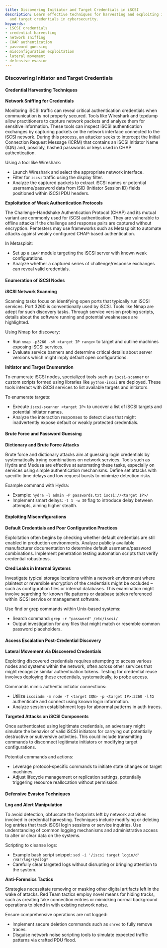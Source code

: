 ```yaml
---
title: Discovering Initiator and Target Credentials in iSCSI
description: Learn effective techniques for harvesting and exploiting iSCSI initiator
  and target credentials in cybersecurity.
keywords:
- iSCSI credentials
- credential harvesting
- network sniffing
- CHAP authentication
- password guessing
- misconfiguration exploitation
- lateral movement
- defensive evasion
---
```


### Discovering Initiator and Target Credentials

#### Credential Harvesting Techniques

**Network Sniffing for Credentials**

Monitoring iSCSI traffic can reveal critical authentication credentials when communication is not properly secured. Tools like Wireshark and tcpdump allow practitioners to capture network packets and analyze them for sensitive information. These tools can inspect iSCSI authentication exchanges by capturing packets on the network interface connected to the iSCSI network. During this process, an attacker seeks to intercept the Initial Connection Request Message (ICRM) that contains an iSCSI Initiator Name (IQN) and, possibly, hashed passwords or keys used in CHAP authentication. 

Using a tool like Wireshark:
- Launch Wireshark and select the appropriate network interface.
- Filter for `iscsi` traffic using the display filter.
- Analyze the captured packets to extract iSCSI names or potential username/password data from ISID (Initiator Session ID) fields positioned within iSCSI PDU headers.

**Exploitation of Weak Authentication Protocols**

The Challenge-Handshake Authentication Protocol (CHAP) and its mutual variant are commonly used for iSCSI authentication. They are vulnerable to offline attacks if the challenge and response pairs are captured without encryption. Pentesters may use frameworks such as Metasploit to automate attacks against weakly configured CHAP-based authentication.

In Metasploit:
- Set up a `CHAP` module targeting the iSCSI server with known weak configurations.
- Analyze whether a captured series of challenge/response exchanges can reveal valid credentials.

#### Enumeration of iSCSI Nodes

**iSCSI Network Scanning**

Scanning tasks focus on identifying open ports that typically run iSCSI services. Port 3260 is conventionally used by iSCSI. Tools like Nmap are adept for such discovery tasks. Through service version probing scripts, details about the software running and potential weaknesses are highlighted.

Using Nmap for discovery:
- Run `nmap -p3260 -sV <target IP range>` to target and outline machines exposing iSCSI services.
- Evaluate service banners and determine critical details about server versions which might imply default open configurations.

**Initiator and Target Enumeration**

To enumerate iSCSI nodes, specialized tools such as `iscsi-scanner` or custom scripts formed using libraries like `python-iscsi` are deployed. These tools interact with iSCSI services to list available targets and initiators.

To enumerate targets:
- Execute `iscsi-scanner <target IP>` to uncover a list of iSCSI targets and potential initiator names.
- Analyze the interaction responses to detect clues that might inadvertently expose default or weakly protected credentials.

#### Brute Force and Password Guessing

**Dictionary and Brute Force Attacks**

Brute force and dictionary attacks aim at guessing login credentials by systematically trying combinations on network services. Tools such as Hydra and Medusa are effective at automating these tasks, especially on services using simple authentication mechanisms. Define set attacks with specific time delays and low request bursts to minimize detection risks.

Example command with Hydra:
- Example: `hydra -l admin -P passwords.txt iscsi://<target IP>/`
- Implement smart delays: `-t 1 -w 30` flag to introduce delay between attempts, aiming higher stealth.

#### Exploiting Misconfigurations

**Default Credentials and Poor Configuration Practices**

Exploitation often begins by checking whether default credentials are still enabled in production environments. Analyze publicly available manufacturer documentation to determine default username/password combinations. Implement penetration testing automation scripts that verify credential robustness.

**Cred Leaks in Internal Systems**

Investigate typical storage locations within a network environment where plaintext or reversible encryption of the credentials might be occluded – such as configuration files or internal databases. This examination might involve searching for known file patterns or database tables referenced within iSCSI service or management software.

Use find or grep commands within Unix-based systems:
- Search command: `grep -r "password" /etc/iscsi/`
- Output investigation for any files that might match or resemble common password placeholders.

#### Access Escalation Post-Credential Discovery

**Lateral Movement via Discovered Credentials**

Exploiting discovered credentials requires attempting to access various nodes and systems within the network, often across other services that might recognize similar authentication tokens. Testing for credential reuse involves deploying these credentials, systematically, to probe access.

Commands mimic authentic initiator connections:
- Utilize `iscsiadm -m node -T <target IQN> -p <target IP>:3260 -l` to authenticate and connect using known login information.
- Analyze session establishment logs for abnormal patterns in auth traces.

**Targeted Attacks on iSCSI Components**

Once authenticated using legitimate credentials, an adversary might simulate the behavior of valid iSCSI initiators for carrying out potentially destructive or subversive activities. This could include transmitting commands to disconnect legitimate initiators or modifying target configurations.

Potential commands and actions:
- Leverage protocol-specific commands to initiate state changes on target machines.
- Adjust lifecycle management or replication settings, potentially triggering resource reallocation without permission.

#### Defensive Evasion Techniques

**Log and Alert Manipulation**

To avoid detection, obfuscate the footprints left by network activities involved in credential harvesting. Techniques include modifying or deleting log entries that track iSCSI login sessions or service inquiries. Use understanding of common logging mechanisms and administrative access to alter or clear data on the systems.

Scripting to cleanse logs:
- Example bash script snippet: `sed -i '/iscsi target login/d' /var/log/syslog*`
- Carefully clear targeted logs without disrupting or bringing attention to the system.

**Anti-Forensics Tactics**

Strategies necessitate removing or masking other digital artifacts left in the wake of attacks. Red Team tactics employ novel means for hiding tracks, such as creating fake connection entries or mimicking normal background operations to blend in with existing network noise.

Ensure comprehensive operations are not logged:
- Implement secure deletion commands such as `shred` to fully remove traces.
- Disguise network noise scripting tools to simulate expected traffic patterns via crafted PDU flood.